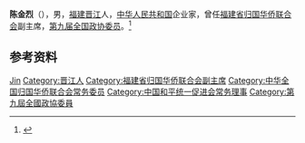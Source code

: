 '''陈金烈'''（{{bd|1930年|}}），男，[[福建|福建]][[晋江|晋江]]人，[[中华人民共和国|中华人民共和国]]企业家，曾任[[福建省归国华侨联合会|福建省归国华侨联合会]]副主席，[[第九届全国政协委员|第九届全国政协委员]]。<ref>{{Cite web|title=金诚创大业 烈火铸真情——记福建省侨联副主席陈金烈|url=http://www.chinaqw.com/node2/node116/node1165/node1175/userobject6ai106870.html|accessdate=2020-10-04|work=中国侨网|archive-date=2005-09-21|archive-url=https://web.archive.org/web/20050921140027/http://www.chinaqw.com/node2/node116/node1165/node1175/userobject6ai106870.html|dead-url=no}}</ref>

== 参考资料 ==
{{reflist}}

{{中国人物小作品}}
{{中华全国归国华侨联合会第五届委员会}}
{{中国和平统一促进会第八届理事会}}

{{Authority control}}
{{DEFAULTSORT:Chen陈}}
[[Category:陈姓|Jin]]
[[Category:晋江人|Category:晋江人]]
[[Category:福建省归国华侨联合会副主席|Category:福建省归国华侨联合会副主席]]
[[Category:中华全国归国华侨联合会常务委员|Category:中华全国归国华侨联合会常务委员]]
[[Category:中国和平统一促进会常务理事|Category:中国和平统一促进会常务理事]]
[[Category:第九屆全國政協委員|Category:第九屆全國政協委員]]